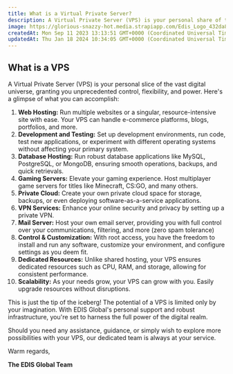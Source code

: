 ```yaml
---
title: What is a Virtual Private Server?
description: A Virtual Private Server (VPS) is your personal share of the vast digital universe. A powerful server to host multiple websites. applications, multiplayer gaming servers, private clouds, email servers, ...
image: https://glorious-snazzy-hot.media.strapiapp.com/Edis_Logo_432da83b15.jpg
createdAt: Mon Sep 11 2023 13:13:51 GMT+0000 (Coordinated Universal Time)
updatedAt: Thu Jan 18 2024 10:34:05 GMT+0000 (Coordinated Universal Time)
---
```


## What is a VPS

A Virtual Private Server (VPS) is your personal slice of the vast digital universe, granting you unprecedented control, flexibility, and power. Here's a glimpse of what you can accomplish:

1. **Web Hosting:** Run multiple websites or a singular, resource-intensive site with ease. Your VPS can handle e-commerce platforms, blogs, portfolios, and more.
2. **Development and Testing:** Set up development environments, run code, test new applications, or experiment with different operating systems without affecting your primary system.
3. **Database Hosting:** Run robust database applications like MySQL, PostgreSQL, or MongoDB, ensuring smooth operations, backups, and quick retrievals.
4. **Gaming Servers:** Elevate your gaming experience. Host multiplayer game servers for titles like Minecraft, CS\:GO, and many others.
5. **Private Cloud:** Create your own private cloud space for storage, backups, or even deploying software-as-a-service applications.
6. **VPN Services:** Enhance your online security and privacy by setting up a private VPN.
7. **Mail Server:** Host your own email server, providing you with full control over your communications, filtering, and more (zero spam tolerance)
8. **Control & Customization:** With root access, you have the freedom to install and run any software, customize your environment, and configure settings as you deem fit.
9. **Dedicated Resources:** Unlike shared hosting, your VPS ensures dedicated resources such as CPU, RAM, and storage, allowing for consistent performance.
10. **Scalability:** As your needs grow, your VPS can grow with you. Easily upgrade resources without disruptions.

This is just the tip of the iceberg! The potential of a VPS is limited only by your imagination. With EDIS Global's personal support and robust infrastructure, you're set to harness the full power of the digital realm.

Should you need any assistance, guidance, or simply wish to explore more possibilities with your VPS, our dedicated team is always at your service.

Warm regards,

**The EDIS Global Team**
